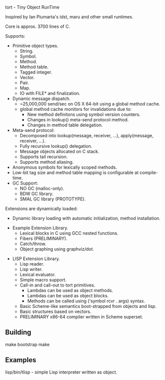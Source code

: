 
tort - Tiny Object RunTime

Inspired by Ian Piumarta's idst, maru and other small runtimes.

Core is approx. 3700 lines of C.

Supports:

* Primitive object types.
** String.
** Symbol.
** Method.
** Method table.
** Tagged integer.
** Vector.
** Pair.
** Map.
** IO with FILE* and finalization.
* Dynamic message dispatch.
** ~25,000,000 send/sec on OS X 64-bit using a global method cache.
** global method cache monitors for invalidations due to:
*** New method definitons using symbol version counters.
*** Changes in lookup() meta-send protocol method.
*** Changes in method table delegation.
* Meta-send protocol:
** Decomposed into lookup(message, receiver, ...), apply(message, receiver, ...).
** Fully recursive lookup() delegation.
** Message objects allocated on C stack.
** Supports tail recursion.
** Supports method aliasing.
* Anonymous symbols for lexically scoped methods.
* Low-bit tag size and method table mapping is configurable at compile-time.
* GC Support:
** NO GC (malloc-only).
** BDW GC library.
** SMAL GC library (PROTOTYPE).

Extensions are dynamically loaded:

* Dynamic library loading with automatic initialization, method installation.

* Example Extension Library.
** Lexical blocks in C using GCC nested functions.
** Fibers (PRELIMINARY).
** Catch/throw.
** Object graphing using graphviz/dot.

* LISP Extension Library.
** Lisp reader.
** Lisp writer.
** Lexical evaluator.
** Simple macro support.
** Call-in and call-out to tort primitives.
*** Lambdas can be used as object methods.
*** Lambdas can be used as object blocks.
*** Methods can be called using ('symbol rcvr . args) syntax.
** Basic Scheme-like semantics boot-strapped from objects and lisp.
** Basic structures based on vectors.
** PRELIMINARY x86-64 compiler written in Scheme superset.

== Building ==

make bootstrap
make

== Examples ==

lisp/bin/tlisp - simple Lisp interpreter written as object.

